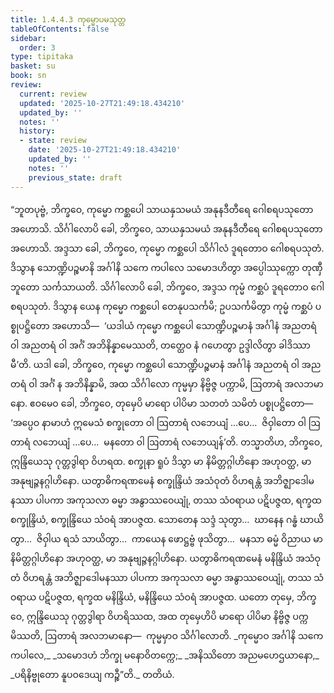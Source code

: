 ```yaml
---
title: 1.4.4.3 ကုမ္မောပမသုတ္တ
tableOfContents: false
sidebar:
  order: 3
type: tipitaka
basket: su
book: sn
review:
  current: review
  updated: '2025-10-27T21:49:18.434210'
  updated_by: ''
  notes: ''
  history:
  - state: review
    date: '2025-10-27T21:49:18.434210'
    updated_by: ''
    notes: ''
    previous_state: draft
---
```



<ReviewStatus review={frontmatter.review} showDetails={true} />

<HypothesisAnnotation frontmatter={frontmatter} />

<DynamicBreadcrumb />

<Division number="240" book="sn" e="ch" v="18" p="315">

<Paragraph number="1023" book="sn">
“ဘူတပုဗ္ဗံ, ဘိက္ခဝေ, ကုမ္မော ကစ္ဆပေါ သာယနှသမယံ အနုနဒီတီရေ ဂေါစရပသုတော အဟောသိ. သိင်္ဂါလောပိ ခေါ, ဘိက္ခဝေ, သာယနှသမယံ အနုနဒီတီရေ ဂေါစရပသုတော အဟောသိ. အဒ္ဒသာ ခေါ, ဘိက္ခဝေ, ကုမ္မော ကစ္ဆပေါ သိင်္ဂါလံ ဒူရတောဝ ဂေါစရပသုတံ. ဒိသွာန သောဏ္ဍိပဉ္စမာနိ အင်္ဂါနိ သကေ ကပါလေ သမောဒဟိတွာ အပ္ပေါဿုက္ကော တုဏှီဘူတော သင်္ကသာယတိ. သိင်္ဂါလောပိ ခေါ, ဘိက္ခဝေ, အဒ္ဒသ ကုမ္မံ ကစ္ဆပံ ဒူရတောဝ ဂေါစရပသုတံ. ဒိသွာန ယေန ကုမ္မော ကစ္ဆပေါ တေနုပသင်္ကမိ; ဥပသင်္ကမိတွာ ကုမ္မံ ကစ္ဆပံ ပစ္စုပဋ္ဌိတော အဟောသိ—  ‘ယဒါယံ ကုမ္မော ကစ္ဆပေါ သောဏ္ဍိပဉ္စမာနံ အင်္ဂါနံ အညတရံ ဝါ အညတရံ ဝါ အင်္ဂံ အဘိနိန္နာမေဿတိ, တတ္ထေဝ နံ ဂဟေတွာ ဥဒ္ဒါလိတွာ ခါဒိဿာမီ’တိ. ယဒါ ခေါ, ဘိက္ခဝေ, ကုမ္မော ကစ္ဆပေါ သောဏ္ဍိပဉ္စမာနံ အင်္ဂါနံ အညတရံ ဝါ အညတရံ ဝါ အင်္ဂံ န အဘိနိန္နာမိ, အထ သိင်္ဂါလော ကုမ္မမှာ နိဗ္ဗိဇ္ဇ ပက္ကာမိ, ဩတာရံ အလဘမာနော.
</Paragraph>

<Paragraph number="1024" book="sn">
ဧဝမေဝ ခေါ, ဘိက္ခဝေ, တုမှေပိ မာရော ပါပိမာ သတတံ သမိတံ ပစ္စုပဋ္ဌိတော—  ‘အပ္ပေဝ နာမာဟံ ဣမေသံ စက္ခုတော ဝါ ဩတာရံ လဘေယျံ …ပေ…  ဇိဝှါတော ဝါ ဩတာရံ လဘေယျံ …ပေ…  မနတော ဝါ ဩတာရံ လဘေယျန်’တိ. တသ္မာတိဟ, ဘိက္ခဝေ, ဣန္ဒြိယေသု ဂုတ္တဒွါရာ ဝိဟရထ. စက္ခုနာ ရူပံ ဒိသွာ မာ နိမိတ္တဂ္ဂါဟိနော အဟုဝတ္ထ, မာ အနုဗျဉ္ဇနဂ္ဂါဟိနော. ယတွာဓိကရဏမေနံ စက္ခုန္ဒြိယံ အသံဝုတံ ဝိဟရန္တံ အဘိဇ္ဈာဒေါမနဿာ ပါပကာ အကုသလာ ဓမ္မာ အနွာဿဝေယျုံ, တဿ သံဝရာယ ပဋိပဇ္ဇထ, ရက္ခထ စက္ခုန္ဒြိယံ, စက္ခုန္ဒြိယေ သံဝရံ အာပဇ္ဇထ. သောတေန သဒ္ဒံ သုတွာ…  ဃာနေန ဂန္ဓံ ဃာယိတွာ…  ဇိဝှါယ ရသံ သာယိတွာ…  ကာယေန ဖောဋ္ဌဗ္ဗံ ဖုသိတွာ…  မနသာ ဓမ္မံ ဝိညာယ မာ နိမိတ္တဂ္ဂါဟိနော အဟုဝတ္ထ, မာ အနုဗျဉ္ဇနဂ္ဂါဟိနော. ယတွာဓိကရဏမေနံ မနိန္ဒြိယံ အသံဝုတံ ဝိဟရန္တံ အဘိဇ္ဈာဒေါမနဿာ ပါပကာ အကုသလာ ဓမ္မာ အနွာဿဝေယျုံ, တဿ သံဝရာယ ပဋိပဇ္ဇထ, ရက္ခထ မနိန္ဒြိယံ, မနိန္ဒြိယေ သံဝရံ အာပဇ္ဇထ. ယတော တုမှေ, ဘိက္ခဝေ, ဣန္ဒြိယေသု ဂုတ္တဒွါရာ ဝိဟရိဿထ, အထ တုမှေဟိပိ မာရော ပါပိမာ နိဗ္ဗိဇ္ဇ ပက္ကမိဿတိ, ဩတာရံ အလဘမာနော—  ကုမ္မမှာဝ သိင်္ဂါလောတိ.
</Paragraph>

<Paragraph number="1025" type="verses" book="sn">
_ကုမ္မောဝ အင်္ဂါနိ သကေ ကပါလေ,_  
_သမောဒဟံ ဘိက္ခု မနောဝိတက္ကေ;_  
_အနိဿိတော အညမဟေဌယာနော,_  
_ပရိနိဗ္ဗုတော နူပဝဒေယျ ကဉ္စီ”တိ._  


</Paragraph>
</Division>

<Paragraph number="1026" type="center" book="sn">
တတိယံ.
</Paragraph>